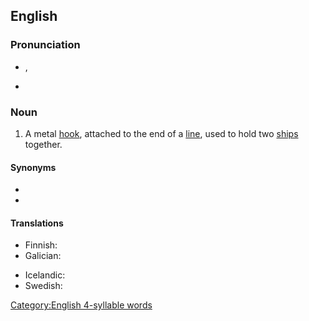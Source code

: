 ==English==

===Pronunciation===
* {{a|GA}} {{enPR|grăpʹ(ə-)lĭng ī'ərn}}, {{IPA|en|/ˈɡɹæp(ə)lɪŋ ˌaɪɚn/}}
* {{hyph|en|grap|pling iron}}

===Noun===
{{en-noun}}

# {{lb|en|nautical}} A metal [[hook]], attached to the end of a [[line]], used to hold two [[ship]]s together.

====Synonyms====
* {{l|en|grappling}}
* {{l|en|grappling hook}}

====Translations====
{{trans-top|metal hook used to hold two ships together}}
* Finnish: {{t|fi|entraushaka}}
* Galician: {{t|gl|arpeo|m}}
{{trans-mid}}
* Icelandic: {{t|is|stafnljár|m}}
* Swedish: {{t|sv|änterhake|c}}
{{trans-bottom}}

[[Category:English 4-syllable words]]